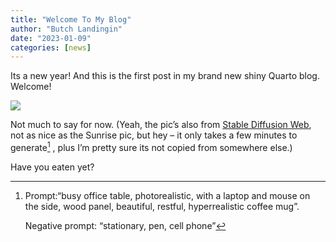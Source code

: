 ```yaml
---
title: "Welcome To My Blog"
author: "Butch Landingin"
date: "2023-01-09"
categories: [news]
---
```


Its a new year! 
And this is the first post in my brand new shiny Quarto blog. Welcome!

![](office-wood-panel.jpg)

Not much to say for now. (Yeah, the pic's also from [Stable Diffusion Web](https://bootswatch.com/cosmo/), not as nice as the 
Sunrise pic, but hey -- it only takes a few minutes to generate[^longnote] , plus I'm pretty sure its not 
copied from somewhere else.)
 
Have you eaten yet?

[^longnote]: Prompt:"busy office table, photorealistic, with a laptop and mouse on the side, wood panel, beautiful, restful, hyperrealistic coffee mug".

    Negative prompt: "stationary, pen, cell phone"